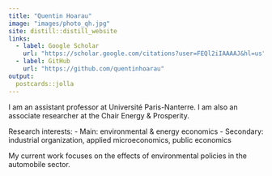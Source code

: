 ```yaml
---
title: "Quentin Hoarau"
image: "images/photo_qh.jpg"
site: distill::distill_website
links:
  - label: Google Scholar
    url: "https://scholar.google.com/citations?user=FEQl2iIAAAAJ&hl=us"
  - label: GitHub
    url: "https://github.com/quentinhoarau"
output:
  postcards::jolla
---
```




I am an assistant professor at Université Paris-Nanterre. I am also an associate researcher at the Chair Energy & Prosperity.


Research interests:
- Main: environmental & energy economics
- Secondary: industrial organization,  applied microeconomics, public economics

My current work focuses on the effects of environmental policies in the automobile sector.
